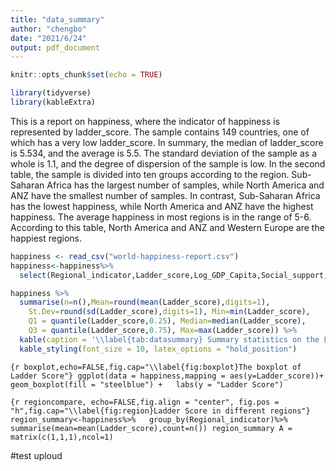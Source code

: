 ```yaml
---
title: "data_summary"
author: "chengbo"
date: "2021/6/24"
output: pdf_document
---
```


```r
knitr::opts_chunk$set(echo = TRUE)
```
```r
library(tidyverse)
library(kableExtra)

```
This is a report on happiness, where the indicator of happiness is represented by ladder_score.
The sample contains 149 countries, one of which has a very low ladder_score. In summary, the median of ladder_score is 5.534, and the average is 5.5. The standard deviation of the sample as a whole is 1.1, and the degree of dispersion of the sample is low.
In the second table, the sample is divided into ten groups according to the region. Sub-Saharan Africa has the largest number of samples, while North America and ANZ have the smallest number of samples. In contrast, Sub-Saharan Africa has the lowest happiness, while North America and ANZ have the highest happiness. The average happiness in most regions is in the range of 5-6. According to this table, North America and ANZ and Western Europe are the happiest regions.

```r
happiness <- read_csv("world-happiness-report.csv")
happiness<-happiness%>%
  select(Regional_indicator,Ladder_score,Log_GDP_Capita,Social_support,Freedom_to_make_life_choices,Generosity,Perceptions_of_corruption,life_expectancy)

```
```r
happiness %>%
  summarise(n=n(),Mean=round(mean(Ladder_score),digits=1), 
    St.Dev=round(sd(Ladder_score),digits=1), Min=min(Ladder_score), 
    Q1 = quantile(Ladder_score,0.25), Median=median(Ladder_score), 
    Q3 = quantile(Ladder_score,0.75), Max=max(Ladder_score)) %>%
  kable(caption = '\\label{tab:datasummary} Summary statistics on the Ladder Score of the countires.') %>%
  kable_styling(font_size = 10, latex_options = "hold_position")

```
```{r boxplot,echo=FALSE,fig.cap="\\label{fig:boxplot}The boxplot of Ladder Score"}
ggplot(data = happiness,mapping = aes(y=Ladder_score))+
  geom_boxplot(fill = "steelblue") +
  labs(y = "Ladder Score")
```



```{r regioncompare, echo=FALSE,fig.align = "center", fig.pos = "h",fig.cap="\\label{fig:region}Ladder Score in different regions"}
region_summary<-happiness%>%
  group_by(Regional_indicator)%>%
  summarise(mean=mean(Ladder_score),count=n())
region_summary
A = matrix(c(1,1,1),ncol=1)
```

#test uploud






